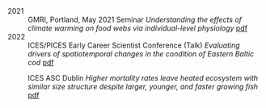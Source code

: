 2021
:   GMRI, Portland, May 2021 Seminar *Understanding the effects of climate warming on food webs via individual-level physiology*
[pdf](Lindmark_ GMRI_Portland_21.05.19)

2022
:   ICES/PICES Early Career Scientist Conference (Talk)
*Evaluating drivers of spatiotemporal changes in the condition of Eastern Baltic cod* [pdf](1D_Lindmark.pdf)

:   ICES ASC Dublin
*Higher mortality rates leave heated ecosystem with similar size structure despite larger, younger, and faster growing fish*
[pdf](Session_J_ASC_Lindmark.pdf)